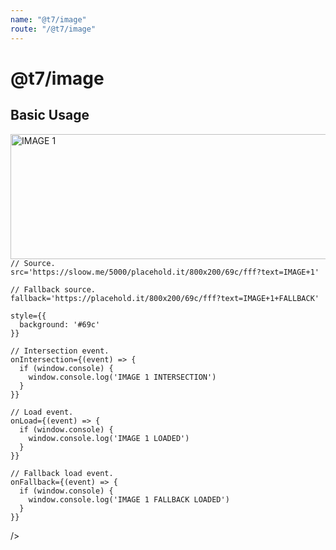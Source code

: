 ```yaml
---
name: "@t7/image"
route: "/@t7/image"
---
```



# @t7/image

<PropsTable of={Image} />

## Basic Usage

<Playground>
  <Image
    alt='IMAGE 1'
    width='800'
    height='200'

    // Source.
    src='https://sloow.me/5000/placehold.it/800x200/69c/fff?text=IMAGE+1'

    // Fallback source.
    fallback='https://placehold.it/800x200/69c/fff?text=IMAGE+1+FALLBACK'

    style={{
      background: '#69c'
    }}

    // Intersection event.
    onIntersection={(event) => {
      if (window.console) {
        window.console.log('IMAGE 1 INTERSECTION')
      }
    }}

    // Load event.
    onLoad={(event) => {
      if (window.console) {
        window.console.log('IMAGE 1 LOADED')
      }
    }}

    // Fallback load event.
    onFallback={(event) => {
      if (window.console) {
        window.console.log('IMAGE 1 FALLBACK LOADED')
      }
    }}
  />
</Playground>